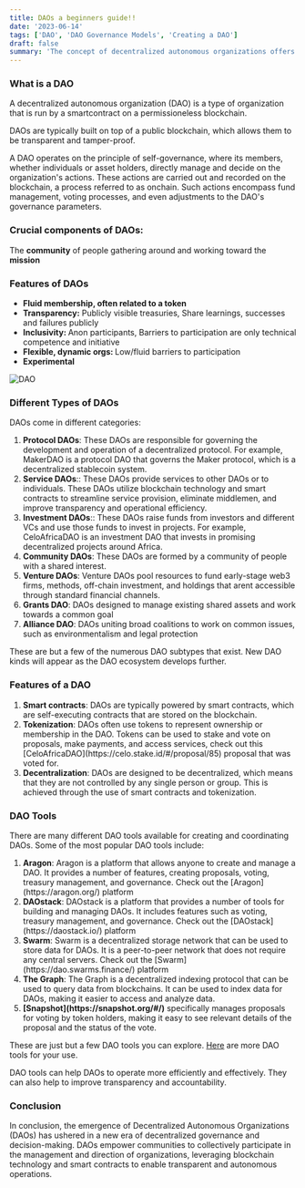 ```yaml
---
title: DAOs a beginners guide!!
date: '2023-06-14'
tags: ['DAO', 'DAO Governance Models', 'Creating a DAO']
draft: false
summary: 'The concept of decentralized autonomous organizations offers a novel and contemporary perspective on the legal aspects of governance. Lets deep dive into the concept of DAOS, their purpose, explore different governance models and how they operate'
---
```


### What is a DAO

A decentralized autonomous organization (DAO) is a type of organization that is run by a smartcontract on a permissioneless blockchain.

DAOs are typically built on top of a public blockchain, which allows them to be transparent and tamper-proof.

A DAO operates on the principle of self-governance, where its members, whether individuals or asset holders, directly manage and decide on the organization's actions. These actions are carried out and recorded on the blockchain, a process referred to as onchain. Such actions encompass fund management, voting processes, and even adjustments to the DAO's governance parameters.

### Crucial components of DAOs:

The <strong>community</strong> of people gathering around and working toward the <strong>mission</strong>

### Features of DAOs

<ul>
  <li>
    <strong>Fluid membership, often related to a token</strong>
  </li>
  <li>
    <strong>Transparency:</strong> Publicly visible treasuries, Share learnings, successes and
    failures publicly
  </li>
  <li>
    <strong>Inclusivity: </strong> Anon participants, Barriers to participation are only technical
    competence and initiative
  </li>
  <li>
    <strong>Flexible, dynamic orgs: </strong> Low/fluid barriers to participation
  </li>
  <li>
    <strong>Experimental</strong>
  </li>
</ul>

![DAO](/static/images/canada/dao-image.jpg)

### Different Types of DAOs

DAOs come in different categories:

<ol>
  <li>
    <strong>Protocol DAOs</strong>: These DAOs are responsible for governing the development and
    operation of a decentralized protocol. For example, MakerDAO is a protocol DAO that governs the
    Maker protocol, which is a decentralized stablecoin system.
  </li>
  <li>
    <strong>Service DAOs</strong>:: These DAOs provide services to other DAOs or to individuals.
    These DAOs utilize blockchain technology and smart contracts to streamline service provision,
    eliminate middlemen, and improve transparency and operational efficiency.
  </li>
  <li>
    <strong>Investment DAOs</strong>:: These DAOs raise funds from investors and different VCs and
    use those funds to invest in projects. For example, CeloAfricaDAO is an investment DAO that
    invests in promising decentralized projects around Africa.
  </li>
  <li>
    <strong>Community DAOs</strong>: These DAOs are formed by a community of people with a shared
    interest.
  </li>
  <li>
    <strong>Venture DAOs</strong>: Venture DAOs pool resources to fund early-stage web3 firms,
    methods, off-chain investment, and holdings that arent accessible through standard financial
    channels.
  </li>
  <li>
    <strong>Grants DAO</strong>: DAOs designed to manage existing shared assets and work towards a
    common goal
  </li>
  <li>
    <strong>Alliance DAO</strong>: DAOs uniting broad coalitions to work on common issues, such as
    environmentalism and legal protection
  </li>
</ol>

These are but a few of the numerous DAO subtypes that exist. New DAO kinds will appear as the DAO ecosystem develops further.

### Features of a DAO

<ol>
  <li>
    <strong>Smart contracts</strong>: DAOs are typically powered by smart contracts, which are
    self-executing contracts that are stored on the blockchain.
  </li>
  <li>
    <strong>Tokenization</strong>: DAOs often use tokens to represent ownership or membership in the
    DAO. Tokens can be used to stake and vote on proposals, make payments, and access services,
    check out this [CeloAfricaDAO](https://celo.stake.id/#/proposal/85) proposal that was voted for.
  </li>
  <li>
    <strong>Decentralization</strong>: DAOs are designed to be decentralized, which means that they
    are not controlled by any single person or group. This is achieved through the use of smart
    contracts and tokenization.
  </li>
</ol>

### DAO Tools

There are many different DAO tools available for creating and coordinating DAOs. Some of the most popular DAO tools include:

<ol>
  <li>
    <strong>Aragon</strong>: Aragon is a platform that allows anyone to create and manage a DAO. It
    provides a number of features, creating proposals, voting, treasury management, and governance.
    Check out the [Aragon](https://aragon.org/) platform
  </li>
  <li>
    <strong>DAOstack</strong>: DAOstack is a platform that provides a number of tools for building
    and managing DAOs. It includes features such as voting, treasury management, and governance.
    Check out the [DAOstack](https://daostack.io/) platform
  </li>
  <li>
    <strong>Swarm</strong>: Swarm is a decentralized storage network that can be used to store data
    for DAOs. It is a peer-to-peer network that does not require any central servers. Check out the
    [Swarm](https://dao.swarms.finance/) platform
  </li>
  <li>
    <strong>The Graph</strong>: The Graph is a decentralized indexing protocol that can be used to
    query data from blockchains. It can be used to index data for DAOs, making it easier to access
    and analyze data.
  </li>
  <li>
    <strong>[Snapshot](https://snapshot.org/#/)</strong> specifically manages proposals for voting
    by token holders, making it easy to see relevant details of the proposal and the status of the
    vote.
  </li>
</ol>

These are just but a few DAO tools you can explore. [Here](https://deepdao.io/dao_tools) are more DAO tools for your use.

DAO tools can help DAOs to operate more efficiently and effectively. They can also help to improve transparency and accountability.

### Conclusion

In conclusion, the emergence of Decentralized Autonomous Organizations (DAOs) has ushered in a new era of decentralized governance and decision-making. DAOs empower communities to collectively participate in the management and direction of organizations, leveraging blockchain technology and smart contracts to enable transparent and autonomous operations.
